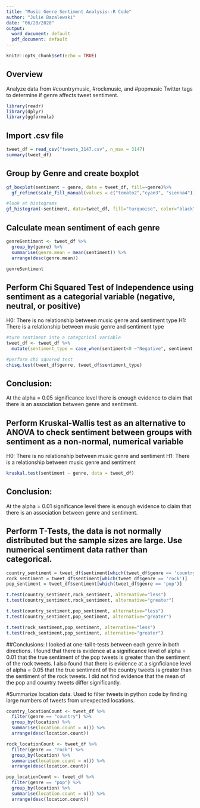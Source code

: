 ```yaml
---
title: "Music Genre Sentiment Analysis--R Code"
author: "Julie Bazalewski"
date: "06/20/2020"
output:
  word_document: default
  pdf_document: default
---
```


```r
knitr::opts_chunk$set(echo = TRUE)
```
## Overview

Analyze data from #countrymusic, #rockmusic, and #popmusic Twitter tags to determine if genre affects tweet sentiment.

```r
library(readr)
library(dplyr)
library(ggformula)
```
## Import .csv file

```r
tweet_df = read_csv("tweets_3147.csv", n_max = 3147)
summary(tweet_df)
```
## Group by Genre and create boxplot

```r
gf_boxplot(sentiment ~ genre, data = tweet_df, fill=~genre)%>% 
  gf_refine(scale_fill_manual(values = c("tomato2","cyan3", "sienna4")))
```

```r
#look at histograms
gf_histogram(~sentiment, data=tweet_df, fill="turquoise", color="black") %>% gf_facet_grid(genre~.)
```
## Calculate mean sentiment of each genre
```r
genreSentiment <- tweet_df %>% 
  group_by(genre) %>%
  summarise(genre.mean = mean(sentiment)) %>%
  arrange(desc(genre.mean))

genreSentiment
```
## Perform Chi Squared Test of Independence using sentiment as a categorial variable (negative, neutral, or positive)
H0: There is no relationship between music genre and sentiment type
H1: There is a relationship between music genre and sentiment type

```r
#turn sentiment into a categorical variable
tweet_df <- tweet_df %>% 
  mutate(sentiment_type = case_when(sentiment<0 ~"Negative", sentiment > 0 ~"Positive", TRUE ~"Netural"))

#perform chi squared test
chisq.test(tweet_df$genre, tweet_df$sentiment_type)
```
## Conclusion: 
At the alpha = 0.05 significance level there is enough evidence to claim that there is an association between genre and sentiment.


## Perform Kruskal-Wallis test as an alternative to ANOVA to check sentiment between groups with sentiment as a non-normal, numerical variable 
H0: There is no relationship between music genre and sentiment
H1: There is a relationship between music genre and sentiment

```r
kruskal.test(sentiment ~ genre, data = tweet_df)
```
## Conclusion: 
At the alpha = 0.01 significance level there is enough evidence to claim that there is an association between genre and sentiment.

## Perform T-Tests, the data is not normally distributed but the sample sizes are large. Use numerical sentiment data rather than categorical.
```r
country_sentiment = tweet_df$sentiment[which(tweet_df$genre == 'country')]
rock_sentiment = tweet_df$sentiment[which(tweet_df$genre == 'rock')]
pop_sentiment = tweet_df$sentiment[which(tweet_df$genre == 'pop')]

t.test(country_sentiment,rock_sentiment, alternative="less")
t.test(country_sentiment,rock_sentiment, alternative="greater")

t.test(country_sentiment,pop_sentiment, alternative="less")
t.test(country_sentiment,pop_sentiment, alternative="greater")

t.test(rock_sentiment,pop_sentiment, alternative="less")
t.test(rock_sentiment,pop_sentiment, alternative="greater")
```
##Conclusions:
I looked at one-tail t-tests between each genre in both directions. I found that there is evidence at a significance level of alpha = 0.01 that the true sentiment of the pop tweets is greater than the sentiment of the rock tweets. I also found that there is evidence at a signficiance level of alpha = 0.05 that the true sentiment of the country tweets is greater than the sentiment of the rock tweets. I did not find evidence that the mean of the pop and country tweets differ significantly.

#Summarize location data. Used to filter tweets in python code by finding large numbers of tweets from unexpected locations.
```r
country_locationCount <- tweet_df %>% 
  filter(genre == "country") %>%
  group_by(location) %>%
  summarise(location.count = n()) %>%
  arrange(desc(location.count))

rock_locationCount <- tweet_df %>% 
  filter(genre == "rock") %>%
  group_by(location) %>%
  summarise(location.count = n()) %>%
  arrange(desc(location.count))

pop_locationCount <- tweet_df %>% 
  filter(genre == "pop") %>%
  group_by(location) %>%
  summarise(location.count = n()) %>%
  arrange(desc(location.count))

```
